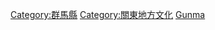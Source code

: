 {{日本行政區劃分類導航|文化}}
{{Commonscat|Culture of Gunma prefecture}}

[[Category:群馬縣|Category:群馬縣]]
[[Category:關東地方文化|Category:關東地方文化]]
[[Category:日本各都道府縣文化|Gunma]]